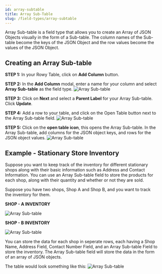 ```yaml
---
id: array-subtable
title: Array Sub-Table
slug: /field-types/array-subtable
---
```



Array Sub-table is a field type that allows you to create an Array of JSON Objects visually in the form of a Sub-table. The column names of the Sub-table become the keys of the JSON Object and the row values become the values of the JSON Object.

## Creating an Array Sub-table

**STEP 1:** In your Rowy Table, click on **Add Column** button.

**STEP 2:** In the **Add Column** modal, enter a name for your column and select **Array Sub-table** as the field type.
<img src={arraySubtable1} alt="Array Sub-table" />

**STEP 3:** Click on **Next** and select a **Parent Label** for your Array Sub-table. Click **Update**.

**STEP 4:** Add a row to your table, and click on the Open Table button next to the Array Sub-table field.
<img src={arraySubtable2} alt="Array Sub-table" />

**STEP 5:** Click on the **open table icon**, this opens the Array Sub-table. In the Array Sub-table, add columns for the JSON object keys, and rows for the JSON object values.
<img src={arraySubtable3} alt="Array Sub-table" />

## Example - Stationary Store Inventory

Suppose you want to keep track of the inventory for different stationary shops along with their basic information such as Address and Contact Information. You can use an Array Sub-table field to store the products for each shop, along with their quantity and whether or not they are sold.

Suppose you have two shops, Shop A and Shop B, and you want to track the inventory for them.

**SHOP - A INVENTORY**

<img src={arraySubtable4} alt="Array Sub-table" />

**SHOP - B INVENTORY**

<img src={arraySubtable5} alt="Array Sub-table" />

You can store the data for each shop in seperate rows, each having a Shop Name, Address Field, Contact Number Field, and an Array Sub-table Field to store the inventory.
The Array Sub-table field will store the data in the form of an array of JSON objects.

The table would look something like this:
<img src={arraySubtable6} alt="Array Sub-table" />
